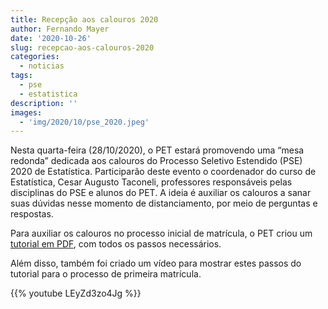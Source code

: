 ```yaml
---
title: Recepção aos calouros 2020
author: Fernando Mayer
date: '2020-10-26'
slug: recepcao-aos-calouros-2020
categories:
  - noticias
tags:
  - pse
  - estatistica
description: ''
images:
  - 'img/2020/10/pse_2020.jpeg'
---
```


Nesta quarta-feira (28/10/2020), o PET estará promovendo uma "mesa redonda" dedicada aos calouros do Processo Seletivo Estendido (PSE) 2020 de Estatística. Participarão deste evento o coordenador do curso de Estatística, Cesar Augusto Taconeli, professores responsáveis pelas disciplinas do PSE e alunos do PET. A ideia é auxiliar os calouros a sanar suas dúvidas nesse momento de distanciamento, por meio de perguntas e respostas.

Para auxiliar os calouros no processo inicial de matrícula, o PET criou um [tutorial em PDF](Acesso_ao_SIGA.pdf), com todos os passos necessários.

Além disso, também foi criado um vídeo para mostrar estes passos do tutorial para o processo de primeira matrícula.

{{% youtube LEyZd3zo4Jg %}}

